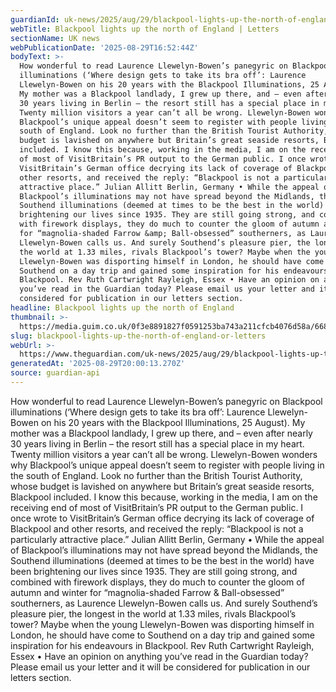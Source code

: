 ```yaml
---
guardianId: uk-news/2025/aug/29/blackpool-lights-up-the-north-of-england
webTitle: Blackpool lights up the north of England | Letters
sectionName: UK news
webPublicationDate: '2025-08-29T16:52:44Z'
bodyText: >-
  How wonderful to read Laurence Llewelyn-Bowen’s panegyric on Blackpool
  illuminations (‘Where design gets to take its bra off’: Laurence
  Llewelyn-Bowen on his 20 years with the Blackpool Illuminations, 25 August).
  My mother was a Blackpool landlady, I grew up there, and – even after nearly
  30 years living in Berlin – the resort still has a special place in my heart.
  Twenty million visitors a year can’t all be wrong. Llewelyn-Bowen wonders why
  Blackpool’s unique appeal doesn’t seem to register with people living in the
  south of England. Look no further than the British Tourist Authority, whose
  budget is lavished on anywhere but Britain’s great seaside resorts, Blackpool
  included. I know this because, working in the media, I am on the receiving end
  of most of VisitBritain’s PR output to the German public. I once wrote to
  VisitBritain’s German office decrying its lack of coverage of Blackpool and
  other resorts, and received the reply: “Blackpool is not a particularly
  attractive place.” Julian Allitt Berlin, Germany • While the appeal of
  Blackpool’s illuminations may not have spread beyond the Midlands, the
  Southend illuminations (deemed at times to be the best in the world) have been
  brightening our lives since 1935. They are still going strong, and combined
  with firework displays, they do much to counter the gloom of autumn and winter
  for “magnolia-shaded Farrow &amp; Ball-obsessed” southerners, as Laurence
  Llewelyn-Bowen calls us. And surely Southend’s pleasure pier, the longest in
  the world at 1.33 miles, rivals Blackpool’s tower? Maybe when the young
  Llewelyn-Bowen was disporting himself in London, he should have come to
  Southend on a day trip and gained some inspiration for his endeavours in
  Blackpool. Rev Ruth Cartwright Rayleigh, Essex • Have an opinion on anything
  you’ve read in the Guardian today? Please email us your letter and it will be
  considered for publication in our letters section.
headline: Blackpool lights up the north of England
thumbnail: >-
  https://media.guim.co.uk/0f3e8891827f0591253ba743a211cfcb4076d58a/668_0_4681_3745/500.jpg
slug: blackpool-lights-up-the-north-of-england-or-letters
webUrl: >-
  https://www.theguardian.com/uk-news/2025/aug/29/blackpool-lights-up-the-north-of-england
generatedAt: '2025-08-29T20:00:13.270Z'
source: guardian-api
---
```

How wonderful to read Laurence Llewelyn-Bowen’s panegyric on Blackpool illuminations (‘Where design gets to take its bra off’: Laurence Llewelyn-Bowen on his 20 years with the Blackpool Illuminations, 25 August). My mother was a Blackpool landlady, I grew up there, and – even after nearly 30 years living in Berlin – the resort still has a special place in my heart. Twenty million visitors a year can’t all be wrong. Llewelyn-Bowen wonders why Blackpool’s unique appeal doesn’t seem to register with people living in the south of England. Look no further than the British Tourist Authority, whose budget is lavished on anywhere but Britain’s great seaside resorts, Blackpool included. I know this because, working in the media, I am on the receiving end of most of VisitBritain’s PR output to the German public. I once wrote to VisitBritain’s German office decrying its lack of coverage of Blackpool and other resorts, and received the reply: “Blackpool is not a particularly attractive place.” Julian Allitt Berlin, Germany • While the appeal of Blackpool’s illuminations may not have spread beyond the Midlands, the Southend illuminations (deemed at times to be the best in the world) have been brightening our lives since 1935. They are still going strong, and combined with firework displays, they do much to counter the gloom of autumn and winter for “magnolia-shaded Farrow &amp; Ball-obsessed” southerners, as Laurence Llewelyn-Bowen calls us. And surely Southend’s pleasure pier, the longest in the world at 1.33 miles, rivals Blackpool’s tower? Maybe when the young Llewelyn-Bowen was disporting himself in London, he should have come to Southend on a day trip and gained some inspiration for his endeavours in Blackpool. Rev Ruth Cartwright Rayleigh, Essex • Have an opinion on anything you’ve read in the Guardian today? Please email us your letter and it will be considered for publication in our letters section.
